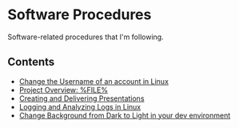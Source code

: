 = Software Procedures =

Software-related procedures that I'm following.


== Contents ==

* [[change-username-account-linux.wiki|Change the Username of an account in Linux]]
* [[documenting-a-project-w-vimwiki.wiki|Project Overview: %FILE%]]
* [[preparing-and-making-presentations.wiki|Creating and Delivering Presentations]]
* [[logging-and-analyzing-logs-in-linux.wiki|Logging and Analyzing Logs in Linux]]
* [[change-background-from-dark-to-light.wiki|Change Background from Dark to Light in your dev environment]]